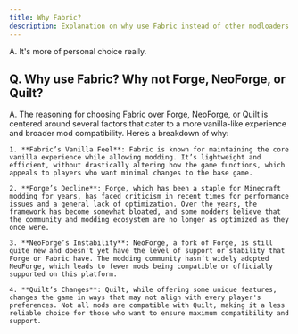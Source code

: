 ```yaml
---
title: Why Fabric?
description: Explanation on why use Fabric instead of other modloaders
---
```



A. It's more of personal choice really.

## Q. Why use Fabric? Why not Forge, NeoForge, or Quilt?

A. The reasoning for choosing Fabric over Forge, NeoForge, or Quilt is centered around several factors that cater to a more vanilla-like experience and broader mod compatibility. Here’s a breakdown of why:

<Steps>

    1. **Fabric’s Vanilla Feel**: Fabric is known for maintaining the core vanilla experience while allowing modding. It’s lightweight and efficient, without drastically altering how the game functions, which appeals to players who want minimal changes to the base game.

    2. **Forge’s Decline**: Forge, which has been a staple for Minecraft modding for years, has faced criticism in recent times for performance issues and a general lack of optimization. Over the years, the framework has become somewhat bloated, and some modders believe that the community and modding ecosystem are no longer as optimized as they once were.

    3. **NeoForge’s Instability**: NeoForge, a fork of Forge, is still quite new and doesn't yet have the level of support or stability that Forge or Fabric have. The modding community hasn’t widely adopted NeoForge, which leads to fewer mods being compatible or officially supported on this platform.

    4. **Quilt’s Changes**: Quilt, while offering some unique features, changes the game in ways that may not align with every player's preferences. Not all mods are compatible with Quilt, making it a less reliable choice for those who want to ensure maximum compatibility and support.

</Steps>
